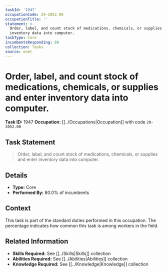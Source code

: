 ```yaml
---
taskId: '1947'
occupationCode: 29-2052.00
occupationTitle: ''
statement: >-
  Order, label, and count stock of medications, chemicals, or supplies and enter
  inventory data into computer.
taskType: Core
incumbentsResponding: 80
collection: Tasks
source: onet
---
```

# Order, label, and count stock of medications, chemicals, or supplies and enter inventory data into computer.

**Task ID:** 1947
**Occupation:** [[../Occupations|Occupation]] with code `29-2052.00`

## Task Statement

> Order, label, and count stock of medications, chemicals, or supplies and enter inventory data into computer.

## Details

- **Type:** Core
- **Performed By:** 80.0% of incumbents

## Context

This task is part of the standard duties performed in this occupation. The percentage indicates how common this task is among workers in the field.

## Related Information

- **Skills Required:** See [[../Skills|Skills]] collection
- **Abilities Required:** See [[../Abilities|Abilities]] collection
- **Knowledge Required:** See [[../Knowledge|Knowledge]] collection
